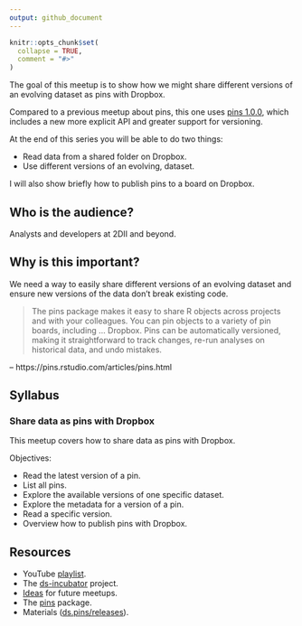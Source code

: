 ```yaml
---
output: github_document
---
```


```r
knitr::opts_chunk$set(
  collapse = TRUE,
  comment = "#>"
)
```

The goal of this meetup is to show how we might share different versions of an
evolving dataset as pins with Dropbox.

Compared to a previous meetup about pins, this one uses [pins
1.0.0](https://www.rstudio.com/blog/pins-1-0-0/), which includes a new more
explicit API and greater support for versioning.

At the end of this series you will be able to do two things:

* Read data from a shared folder on Dropbox.
* Use different versions of an evolving, dataset.

I will also show briefly how to publish pins to a board on Dropbox.

## Who is the audience?

Analysts and developers at 2DII and beyond.

## Why is this important?

We need a way to easily share different versions of an evolving dataset and
ensure new versions of the data don't break existing code.

> The pins package makes it easy to share R objects across projects and with
your colleagues. You can pin objects to a variety of pin boards, including ...
Dropbox. Pins can be automatically versioned, making it straightforward to track
changes, re-run analyses on historical data, and undo mistakes.

-- https://pins.rstudio.com/articles/pins.html

## Syllabus

### Share data as pins with Dropbox

This meetup covers how to share data as pins with Dropbox.

Objectives:

* Read the latest version of a pin.
* List all pins.
* Explore the available versions of one specific dataset.
* Explore the metadata for a version of a pin.
* Read a specific version.
* Overview how to publish pins with Dropbox.

## Resources

* YouTube [playlist](https://bit.ly/ds-incubator-videos).
* The
[ds-incubator](https://github.com/2DegreesInvesting/ds-incubator#ds-incubator)
project.
* [Ideas](https://bit.ly/dsi-ideas) for future meetups.
* The [pins](https://pins.rstudio.com/) package.
* Materials
([ds.pins/releases](https://github.com/2DegreesInvesting/ds.pins/releases)).
